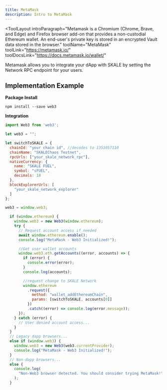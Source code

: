 ```yaml
---
title: MetaMask
description: Intro to MetaMask
---
```


<ToolLayout
    introParagraph="Metamask is a Chromium (Chrome, Brave, and Edge) and Firefox browser add-on that provides a non-custodial Ethereum wallet. An end-user's private key is stored in an encrypted Vault data stored in the browser."
    toolName="MetaMask"
    toolLink="https://metamask.io/"
    toolDocsLink="https://docs.metamask.io/wallet/"
>

Metamask allows you to integrate your dApp with SKALE by setting the Network RPC endpoint for your users. 

## Implementation Example

**Package Install**
```shell
npm install --save web3
```

**Integration**
```javascript
import Web3 from 'web3';

let web3 = "";

let switchToSKALE = {
  chainId: "your chain id", //decodes to 1351057110
  chainName: "SKALEChaos Testnet",
  rpcUrls: ["your_skale_network_rpc"],
  nativeCurrency: {
    name: "SKALE FUEL",
    symbol: "sFUEL",
    decimals: 18
  },
  blockExplorerUrls: [
    "your_skale_network_explorer"
  ]
};

web3 = window.web3;

  if (window.ethereum) {
    window.web3 = new Web3(window.ethereum);
    try {
      // Request account access if needed
      await window.ethereum.enable();
      console.log("MetaMask - Web3 Initialized!");

      //Get user wallet accounts
      window.web3.eth.getAccounts((error, accounts) => {
        if (error) {
          console.error(error);
        }
        console.log(accounts);

        //request change to SKALE Network
        window.ethereum
          .request({
            method: "wallet_addEthereumChain",
            params: [switchToSKALE, accounts[0]]
          })
          .catch((error) => console.log(error.message));
      });
    } catch (error) {
      // User denied account access...
    }
  }
  // Legacy dapp browsers...
  else if (window.web3) {
    window.web3 = new Web3(web3.currentProvider);
    console.log("MetaMask - Web3 Initialized!");
  }
  // Non-dapp browsers...
  else {
    console.log(
      "Non-Web3 browser detected. You should consider trying MetaMask!"
    );
  }
```

</ToolLayout>